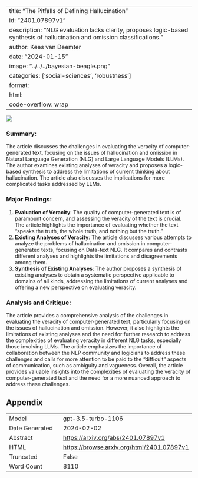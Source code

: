 
---
title: "The Pitfalls of Defining Hallucination"
id: "2401.07897v1"
description: "NLG evaluation lacks clarity, proposes logic-based synthesis of hallucination and omission classifications."
author: Kees van Deemter
date: "2024-01-15"
image: "../../../bayesian-beagle.png"
categories: ['social-sciences', 'robustness']
format:
  html:
    code-overflow: wrap
---

![](None)

### **Summary:**
The article discusses the challenges in evaluating the veracity of computer-generated text, focusing on the issues of hallucination and omission in Natural Language Generation (NLG) and Large Language Models (LLMs). The author examines existing analyses of veracity and proposes a logic-based synthesis to address the limitations of current thinking about hallucination. The article also discusses the implications for more complicated tasks addressed by LLMs.

### Major Findings:
1. **Evaluation of Veracity**: The quality of computer-generated text is of paramount concern, and assessing the veracity of the text is crucial. The article highlights the importance of evaluating whether the text "speaks the truth, the whole truth, and nothing but the truth."
2. **Existing Analyses of Veracity**: The article discusses various attempts to analyze the problems of hallucination and omission in computer-generated texts, focusing on Data-text NLG. It compares and contrasts different analyses and highlights the limitations and disagreements among them.
3. **Synthesis of Existing Analyses**: The author proposes a synthesis of existing analyses to obtain a systematic perspective applicable to domains of all kinds, addressing the limitations of current analyses and offering a new perspective on evaluating veracity.

### Analysis and Critique:
The article provides a comprehensive analysis of the challenges in evaluating the veracity of computer-generated text, particularly focusing on the issues of hallucination and omission. However, it also highlights the limitations of existing analyses and the need for further research to address the complexities of evaluating veracity in different NLG tasks, especially those involving LLMs. The article emphasizes the importance of collaboration between the NLP community and logicians to address these challenges and calls for more attention to be paid to the "difficult" aspects of communication, such as ambiguity and vagueness. Overall, the article provides valuable insights into the complexities of evaluating the veracity of computer-generated text and the need for a more nuanced approach to address these challenges.

## Appendix

|          |          |
|----------|----------|
| Model     | gpt-3.5-turbo-1106       |
| Date Generated     | 2024-02-02       |
| Abstract | [https://arxiv.org/abs/2401.07897v1](https://arxiv.org/abs/2401.07897v1)        |
| HTML     | [https://browse.arxiv.org/html/2401.07897v1](https://browse.arxiv.org/html/2401.07897v1)       |
| Truncated       | False       |
| Word Count       | 8110       |